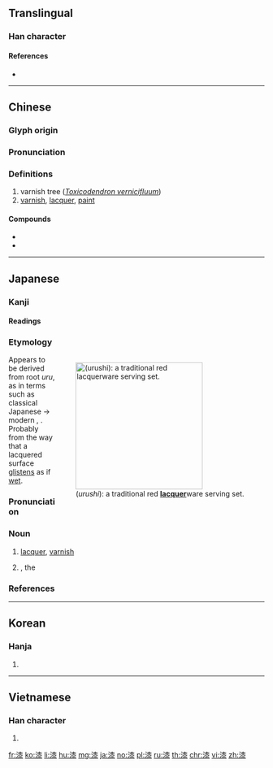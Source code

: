 {{also|柒}}
==Translingual==

===Han character===
{{Han char|rn=85|rad=水|as=11|sn=14|four=34132|canj=EDOE|ids=⿰氵桼}}

====References====
* {{Han ref|kx=0644.280|dkj=18108|dj=1053.050|hdz=31716.090|uh=6F06|ud=28422|bh=BAA3|bd=47779}}

----

==Chinese==
{{zh-forms}}

===Glyph origin===
{{Han etym}}

===Pronunciation===
{{zh-pron
|m=qī
|c=cat1
|h=pfs=chhit
|mn=chhat
|mc=y
|oc=y
|cat=n
}}

===Definitions===
{{zh-hanzi}}

# varnish tree (''[[w:Toxicodendron vernicifluum|Toxicodendron vernicifluum]]'')
# [[varnish]], [[lacquer]], [[paint]]

====Compounds====
* {{zh-l|漆器}}
* {{zh-l|油漆}}

----

==Japanese==

===Kanji===
{{ja-kanji|grade=c|rs=水11}}

====Readings====
{{ja-readings
|goon=[[しち]] (shichi) {{non-joyo-reading}}
|kanon=[[しつ]] (shitsu)
|kun=[[うるし]] (urushi)
|nanori=[[うる]] (uru)
}}

===Etymology===
<div style="float:right;">
{{wikipedia|lang=ja}}
{{wikipedia|Lacquer}}
[[File:Wajimanurie.JPG|thumb|250px|{{lang|ja|漆}} (''urushi''): a traditional red '''[[lacquer]]'''ware serving set.]]
</div>
{{ja-kanjitab|yomi=k|うるし}}
Appears to be derived from {{etyl|ojp|ja|sort=うるし}} root ''uru'', as in terms such as classical Japanese {{m|ja|潤う|tr=urufu}} → modern {{m|ja|潤う|tr=uruou||to be moist}}, {{m|ja|うるうる|tr=uruuru||wetly, moistly|pos=adverb}}. Probably from the way that a lacquered surface [[glisten]]s as if [[wet]].

===Pronunciation===
{{ja-pron|yomi=k|うるし|acc=0|acc_ref=DJR}}

===Noun===
{{ja-noun|うるし}}

# [[lacquer]], [[varnish]]
# {{taxlink|Toxicodendron vernicifluum|species|noshow=1}}, the {{vern|lacquer tree}}

===References===
<references/>

----

==Korean==

===Hanja===
{{ko-hanja|hangeul=칠|eumhun=|rv=chil|mr=ch'il|y=chil}}

# {{defn|lang=ko|sort=水11}}

----

==Vietnamese==

===Han character===
{{vi-hantu|[[tất]]|rs=水11}}

# {{defn|lang=vi|sort=水11}}

[[fr:漆]]
[[ko:漆]]
[[li:漆]]
[[hu:漆]]
[[mg:漆]]
[[ja:漆]]
[[no:漆]]
[[pl:漆]]
[[ru:漆]]
[[th:漆]]
[[chr:漆]]
[[vi:漆]]
[[zh:漆]]
